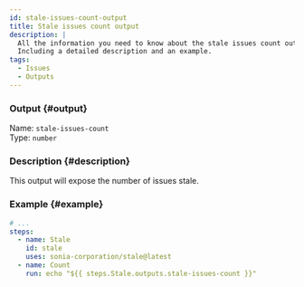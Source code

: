 ```yaml
---
id: stale-issues-count-output
title: Stale issues count output
description: |
  All the information you need to know about the stale issues count output.
  Including a detailed description and an example.
tags:
  - Issues
  - Outputs
---
```


### Output {#output}

Name: `stale-issues-count`  
Type: `number`

### Description {#description}

This output will expose the number of issues stale.

### Example {#example}

```yml {6-7}
# ...
steps:
  - name: Stale
    id: stale
    uses: sonia-corporation/stale@latest
  - name: Count
    run: echo "${{ steps.Stale.outputs.stale-issues-count }}"
```
